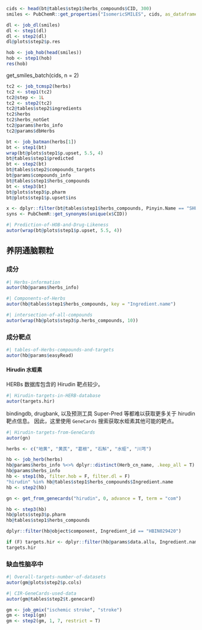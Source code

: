

```r
cids <- head(bt@tables$step1$herbs_compounds$CID, 300)
smiles <- PubChemR::get_properties("IsomericSMILES", cids, as_dataframe = T)

dl <- job_dl(smiles)
dl <- step1(dl)
dl <- step2(dl)
dl@plots$step2$p.res

hob <- job_hob(head(smiles))
hob <- step1(hob)
res(hob)
```

get_smiles_batch(cids, n = 2)

```r
tc2 <- job_tcmsp2(herbs)
tc2 <- step1(tc2)
tc2@step <- 1L
tc2 <- step2(tc2)
tc2@tables$step2$ingredients
tc2$herbs
tc2$herbs_notGet
tc2@params$herbs_info
tc2@params$dbHerbs
```

```r
bt <- job_batman(herbs[1])
bt <- step1(bt)
wrap(bt@plots$step1$p.upset, 5.5, 4)
bt@tables$step1$predicted
bt <- step2(bt)
bt@tables$step2$compounds_targets
bt@params$compounds_info
bt@tables$step1$herbs_compounds
bt <- step3(bt)
bt@plots$step3$p.pharm
bt@plots$step1$p.upset$ins

x <- dplyr::filter(bt@tables$step1$herbs_compounds, Pinyin.Name == "SHUI ZHI")
syns <- PubChemR::get_synonyms(unique(x$CID))
```


```r
#| Prediction-of-HOB-and-Drug-Likeness
autor(wrap(bt@plots$step1$p.upset, 5.5, 4))
```


## 养阴通脑颗粒

### 成分

```r
#| Herbs-information
autor(hb@params$herbs_info)
```

```r
#| Components-of-Herbs
autor(hb@tables$step1$herbs_compounds, key = "Ingredient.name")
```

```r
#| intersection-of-all-compounds
autor(wrap(hb@plots$step3$p.herbs_compounds, 10))
```

### 成分靶点

```r
#| tables-of-Herbs-compounds-and-targets
autor(hb@params$easyRead)
```

#### Hirudin 水蛭素

HERBs 数据库包含的 Hirudin 靶点较少。

```r
#| Hirudin-targets-in-HERB-database
autor(targets.hir)
```

bindingdb, drugbank, 以及预测工具 Super-Pred 等都难以获取更多关于 hirudin 靶点信息。
因此，这里使用 `GeneCards` 搜索获取水蛭素其他可能的靶点。

```r
#| Hirudin-targets-from-GeneCards
autor(gn)
```

```r
herbs <- c("地黄", "黄芪", "葛根", "石斛", "水蛭", "川芎")

hb <- job_herb(herbs)
hb@params$herbs_info %<>% dplyr::distinct(Herb_cn_name, .keep_all = T)
hb@params$herbs_info
hb <- step1(hb, filter.hob = F, filter.dl = F)
"hirudin" %in% hb@tables$step1$herbs_compounds$Ingredient.name
hb <- step2(hb)

gn <- get_from_genecards("hirudin", 0, advance = T, term = "com")

hb <- step3(hb)
hb@plots$step3$p.pharm
hb@tables$step1$herbs_compounds

dplyr::filter(hb@object$component, Ingredient_id == "HBIN029420")
```

```r
if (F) targets.hir <- dplyr::filter(hb@params$data.allu, Ingredient.name == "hirudin")
targets.hir
```

### 缺血性脑卒中

```r
#| Overall-targets-number-of-datasets
autor(gm@plots$step2$p.cols)
```

```r
#| CIR-GeneCards-used-data
autor(gm@tables$step2$t.genecard)
```

```r
gm <- job_gmix("ischemic stroke", "stroke")
gm <- step1(gm)
gm <- step2(gm, 1, 7, restrict = T)
```


